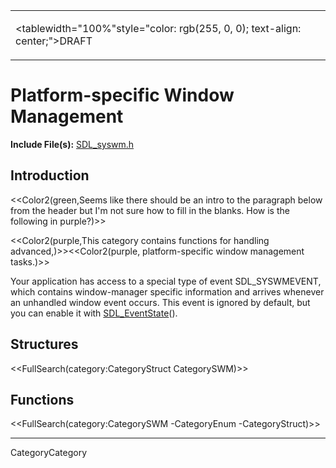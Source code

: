 <!-- #master-page:CategoryTemplate -->
<!-- #master-date:Unknown-Date -->
<!-- format wiki -->
<!-- language en -->
{|
|<tablewidth="100%"style="color: rgb(255, 0, 0); text-align: center;">DRAFT 
|}

= Platform-specific Window Management =

'''Include File(s):'''  [http://hg.libsdl.org/SDL/file/68dfd6df47da/include/SDL_syswm.h SDL_syswm.h]


== Introduction ==
<<Color2(green,Seems like there should be an intro to the paragraph below from the header but I'm not sure how to fill in the blanks.  How is the following in purple?)>>

<<Color2(purple,This category contains functions for handling advanced,)>><<Color2(purple, platform-specific window management tasks.)>>

Your application has access to a special type of event SDL_SYSWMEVENT, which contains window-manager specific information and arrives whenever an unhandled window event occurs.  This event is ignored by default, but you can enable it with [[SDL_EventState]]().

== Structures ==
<<FullSearch(category:CategoryStruct CategorySWM)>>

== Functions ==

<<FullSearch(category:CategorySWM -CategoryEnum -CategoryStruct)>>

----
CategoryCategory
